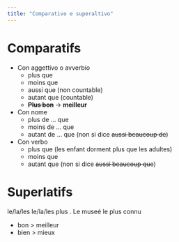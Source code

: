 ```yaml
---
title: "Comparativo e superaltivo"
---
```


# Comparatifs

-   Con aggettivo o avverbio
    -   plus <adjectif> que
    -   moins <adjectif> que
    -   aussi <adjective> que (non countable)
    -   autant <adjective> que (countable)
    -   ~~**Plus bon**~~ → **meilleur**
-   Con nome
    -   plus de ... que
    -   moins de ... que
    -   autant de ... que (non si dice ~~aussi beaucoup de~~)
-   Con verbo
    -   plus que (les enfant dorment plus que les adultes)
    -   moins que
    -   autant que (non si dice ~~aussi beaucoup que~~)

# Superlatifs

le/la/les <noun> le/la/les plus <adjective>. Le museé le plus connu

-   bon \> meilleur
-   bien \> mieux
